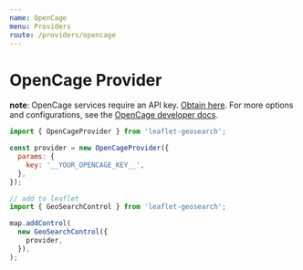 ```yaml
---
name: OpenCage
menu: Providers
route: /providers/opencage
---
```



# OpenCage Provider

**note**: OpenCage services require an API key. [Obtain here][1].
For more options and configurations, see the [OpenCage developer docs][2].

<Playground>
  <Map provider="OpenCage" />
</Playground>

```js
import { OpenCageProvider } from 'leaflet-geosearch';

const provider = new OpenCageProvider({
  params: {
    key: '__YOUR_OPENCAGE_KEY__',
  },
});

// add to leaflet
import { GeoSearchControl } from 'leaflet-geosearch';

map.addControl(
  new GeoSearchControl({
    provider,
  }),
);
```

[1]: https://geocoder.opencagedata.com
[2]: https://geocoder.opencagedata.com/api
